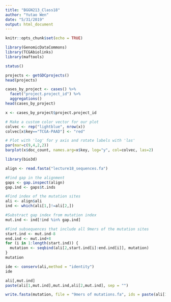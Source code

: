 ```yaml
---
title: "BGGN213_Class18"
author: "Yutao Wen"
date: "5/31/2019"
output: html_document
---
```


```r
knitr::opts_chunk$set(echo = TRUE)
```

```r
library(GenomicDataCommons)
library(TCGAbiolinks)
library(maftools)
```

```r
status()
```

```r
projects <- getGDCprojects()
head(projects)
```

```r
cases_by_project <- cases() %>%
  facet("project.project_id") %>%
  aggregations()
head(cases_by_project)
```

```r
x <- cases_by_project$project.project_id
```

```r
# Make a custom color vector for our plot
colvec <- rep("lightblue", nrow(x))
colvec[x$key=="TCGA-PAAD"] <- "red"
```

```r
# Plot with 'log' for y axis and rotate labels with 'las'
par(mar=c(9,4,2,2))  
barplot(x$doc_count, names.arg=x$key, log="y", col=colvec, las=2)
```

```r
library(bio3d)
```


```r
align <- read.fasta("lecture18_sequences.fa")

#Find gap in the alignment
gaps <- gap.inspect(align)
gap.ind <- gaps$t.inds

#Find index of the mutation sites
ali <- align$ali
ind <- which(ali[1,]!=ali[2,])

#Substract gap index from mutation index
mut.ind <- ind[!ind %in% gap.ind]

#Find subsequences that include all 9mers of the mutation sites
start.ind <- mut.ind-8
end.ind <- mut.ind+8
for (i in 1:length(start.ind)) {
  mutation <- seqbind(ali[2,start.ind[i]:end.ind[i]], mutation)
}
mutation

```

```r
ide <- conserv(ali,method = "identity")
ide
```


```r
ali[,mut.ind]
paste(ali[1,mut.ind],mut.ind,ali[2,mut.ind], sep = "")
```

```r
write.fasta(mutation, file = "9mers of mutations.fa", ids = paste(ali[1,mut.ind],mut.ind,ali[2,mut.ind], sep = ""))
```

